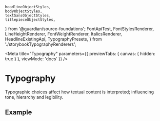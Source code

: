 	headlineObjectStyles,
	bodyObjectStyles,
	textSansObjectStyles,
	titlepieceObjectStyles,
} from '@guardian/source-foundations';
	FontApiTest,
	FontStylesRenderer,
	LineHeightRenderer,
	FontWeightRenderer,
	ItalicsRenderer,
	HeadlineExistingApi,
	TypographyPresets,
} from './storybookTypographyRenderers';

<Meta
	title="Typography"
	parameters={{ previewTabs: { canvas: { hidden: true } }, viewMode: 'docs' }}
/>

# Typography

Typographic choices affect how textual content is interpreted; influencing tone,
hierarchy and legibility.

## Example

<Canvas>
	<Story name="typography presets">
		<TypographyPresets />
	</Story>
</Canvas>

<Canvas>
	<Story name="headline">
		<FontStylesRenderer fontName="headline" fontStyles={headlineObjectStyles} />
	</Story>
</Canvas>

